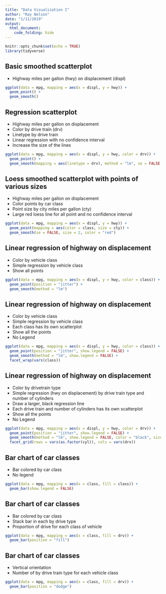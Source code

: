 ```yaml
---
title: "Data Visualization I"
author: "Ray Nelson"
date: "1/11/2019"
output:
  html_document:
    code_folding: hide
---
```


```r
knitr::opts_chunk$set(echo = TRUE)
library(tidyverse)
```

## Basic smoothed scatterplot  
* Highway miles per gallon (hwy) on displacement (displ)  

```r
ggplot(data = mpg, mapping = aes(x = displ, y = hwy)) +
  geom_point() +
  geom_smooth()
```

## Regression scatterplot    
*  Highway miles per gallon on displacement  
*  Color by drive train (drv)  
*  Linetype by drive train  
*  Linear regression with no confidence interval  
*  Increase the size of the lines  

```r
ggplot(data = mpg, mapping = aes(x = displ, y = hwy, color = drv)) +
  geom_point() +
  geom_smooth(mapping = aes(linetype = drv), method = "lm", se = FALSE, size = 2)
```

## Loess smoothed scatterplot with points of various sizes
*  Highway miles per gallon on displacement    
*  Color points by car class  
*  Point size by city miles per gallon (cty)  
*  Large red loess line for all point and no confidence interval  

```r
ggplot(data = mpg, mapping = aes(x = displ, y = hwy)) +
  geom_point(mapping = aes(color = class, size = cty)) +
  geom_smooth(se = FALSE, size = 2, color = "red")
```

## Linear regression of highway on displacement
*  Color by vehicle class
*  Simple regression by vehicle class
*  Show all points

```r
ggplot(data = mpg, mapping = aes(x = displ, y = hwy, color = class)) +
  geom_point(position = "jitter") +
  geom_smooth(method = "lm")
```

## Linear regression of highway on displacement
*  Color by vehicle class
*  Simple regression by vehicle class
*  Each class has its own scatterplot
*  Show all the points  
*  No Legend

```r
ggplot(data = mpg, mapping = aes(x = displ, y = hwy, color = class)) +
  geom_point(position = "jitter", show.legend = FALSE) +
  geom_smooth(method = "lm", show.legend = FALSE) +
  facet_wrap(vars(class))
```  

## Linear regression of highway on displacement
*  Color by drivetrain type
*  Simple regression (hwy on displacement) by drive train type and number of cylinders
*  Draw a larger, black regression line
*  Each drive train and number of cylinders has its own scatterplot
*  Show all the points  
*  No Legend

```r
ggplot(data = mpg, mapping = aes(x = displ, y = hwy, color = drv)) +
  geom_point(position = "jitter", show.legend = FALSE) +
  geom_smooth(method = "lm", show.legend = FALSE, color = "black", size = 1) +
  facet_grid(rows = vars(as.factor(cyl)), cols = vars(drv))
```  

## Bar chart of car classes  
*  Bar colored by car class  
*  No legend  

```r
ggplot(data = mpg, mapping = aes(x = class, fill = class)) +
  geom_bar(show.legend = FALSE)
```

## Bar chart of car classes  
*  Bar colored by car class  
*  Stack bar in each by drive type  
*  Proportion of drive for each class of vehicle  

```r
ggplot(data = mpg, mapping = aes(x = class, fill = drv)) +
  geom_bar(position = "fill")
```  

## Bar chart of car classes  
*  Vertical orientation  
*  Number of by drive train type for each vehicle class  

```r
ggplot(data = mpg, mapping = aes(x = class, fill = drv)) +
  geom_bar(position = "dodge")
```  